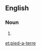 ==English==

===Noun===
{{en-noun|head=[[pied]]-a-[[terre]]|pl=pieds-a-terre}}

# {{alternative spelling of|pied-à-terre}}

[[et:pied-a-terre]]